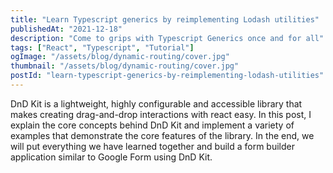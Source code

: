 ```yaml
---
title: "Learn Typescript generics by reimplementing Lodash utilities"
publishedAt: "2021-12-18"
description: "Come to grips with Typescript Generics once and for all"
tags: ["React", "Typescript", "Tutorial"]
ogImage: "/assets/blog/dynamic-routing/cover.jpg"
thumbnail: "/assets/blog/dynamic-routing/cover.jpg"
postId: "learn-typescript-generics-by-reimplementing-lodash-utilities"
---
```


DnD Kit is a lightweight, highly configurable and accessible library that makes creating drag-and-drop interactions with react easy. In this post, I explain the core concepts behind DnD Kit and implement a variety of examples that demonstrate the core features of the library. In the end, we will put everything we have learned together and build a form builder application similar to Google Form using DnD Kit.
